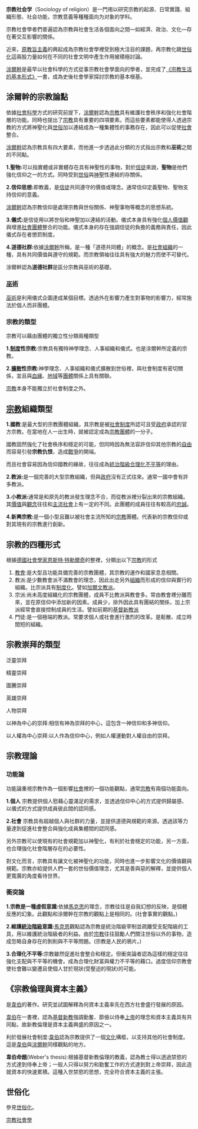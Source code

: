 {{社会学}}
'''宗教社会学'''（Sociology of religion）是一門用以研究宗教的起源、日常實踐、組織形態、社会功能，宗教意義等種種面向为对象的学科。

宗教社會學者們普遍認為宗教與社會生活各個面向之間—如經濟、政治、文化—存在著交互影響的關係。

近來，[[原教旨主義|原教旨主義]]的興起成為宗教社會學裡受到極大注目的課題，再宗教化跟[[世俗化|世俗化]]這兩股力量如何在不同的社會文明中產生作用被積極討論。

[[涂爾幹|涂爾幹]]是最早以社會科學的方式從事宗教社會學面向的學者，並完成了[[《宗教生活的基本形式》|《宗教生活的基本形式》]]一書，成為史後社會學家探討宗教的基本根基。

==涂爾幹的宗教論點==
依據[[社會科學|社會科學]]方式的研究前提下，[[涂爾幹|涂爾幹]]認為[[宗教|宗教]]具有維護社會秩序和強化社會階層的功能。同時也提出了[[宗教|宗教]]具有重要的四項要素。而這些要素都能使得人透過宗教的方式將神聖化與[[世俗|世俗]]加以連結成為一種集體性的事務存在，因此可以促使[[社會|社會]]整合。

[[涂爾幹|涂爾幹]]認為宗教具有四大要素，而他進一步透過此分類的方式指出宗教和'''巫術'''之間的不同點。

'''1.聖物:'''可以指實體或非實體存在具有神聖性的事物，對於[[信徒|信徒]]來說，'''聖物'''是他們強化信仰之一的方式。同時受到[[世俗|世俗]]與[[神聖|神聖]]性連結的存關係。

'''2.信仰思想:'''即教義，是[[信徒|信徒]]共同遵守的價值或理念。通常信仰定義聖物、聖物支持信仰的意義。

[[涂爾幹|涂爾幹]]認為宗教信仰是處理宗教與世俗關係、神聖事物等概念的思想系統。

'''3.儀式:'''是信徒用以將世俗和神聖加以連結的活動。儀式本身具有強化[[個人|個人]][[價值觀|價值觀]]與增進[[社會|社會]][[團體|團體]]整合的功能。儀式本身的存在強調信徒的負擔的義務與責任，因此儀式存在者懲罰制度。

'''4.道德社群:'''依據[[涂爾幹|涂爾幹]]所稱，是一種「道德共同體」的概念。是[[社會組織|社會組織]]的一種，具有共同價值與遵守的規範。而宗教領袖往往具有強大的魅力而使不可替代。

涂爾幹認為'''道德社群'''是區分宗教與巫術的基礎。

===[[巫術|巫術]]===
[[巫術|巫術]]是利用儀式企圖達成某個目標。透過外在影響力產生對事物的影響力，經常施法於個人而非團體。

===宗教的類型===

宗教可以藉由團體的獨立性分類兩種類型

'''1.[[制度|制度]]性宗教:'''宗教具有獨特神學理念、人事組織和儀式。也是涂爾幹所定義的宗教。

'''2.[[擴散|擴散]]性宗教:'''神學理念、人事組織和儀式擴散到世俗裡，與社會制度有密切關係，並且與[[血緣|血緣]]、[[地域|地域]]等[[團體|團體]]關係上具有關聯。

[[宗教|宗教]]本身不能獨立於社會制度之外。

==[[宗教|宗教]]組織類型==

'''1.國教''':是最大型的宗教團體組織，其宗教是被[[社會制度|社會制度]]所認可且受[[政府|政府]]承認的官方宗教。在當地在人一出生時，就被認定成為[[宗教|宗教]][[團體|團體]]的一分子。

國教固然強化了社會秩序和穩定的可能，但同時因為無法容許信仰其他宗教的[[自由|自由]]而容易引發'''宗教仇恨'''，造成[[戰爭|戰爭]]的開端。

而且社會容易因為信仰國教的緣故，往往成為[[統治階級|統治階級]][[合理化|合理化]][[不平等|不平等]]的理由。

'''2.教派:'''是一個完善的大型宗教組織，但與[[政府|政府]]沒有正式往來。通常一國中會有許多教派。

'''3.小教派:'''通常是和原先的教派發生理念不合，而從教派裡分裂出來的宗教組織。其[[價值|價值]]與[[觀念|觀念]]往往和[[主流社會|主流社會]]上有一定的不同。此團體的成員往往有較高的[[忠誠|忠誠]]。

'''4.新興宗教:'''是一個小型且難以被社會主流所知的[[宗教|宗教]]團體。代表新的宗教信仰或對其現有的宗教進行創新。

==宗教的四種形式==
根據[[德國|德國]][[社會學家|社會學家]][[恩斯特·特勒爾奇|恩斯特·特勒爾奇]]的整裡，分類出以下[[宗教|宗教]]的形式
#[[教會|教會]]:是大型且功能具備完善的宗教團體，其宗教的運作和國家息息相關。
#教派:是少數教會派不滿教會的理念，因此出走另外[[组织_(社会学)|組織]]而形成的信仰與實行的組織。比宗派具有[[制度化|制度化]]。譬如[[加爾文教派|加爾文教派]]。
#宗派:尚未高度組織化的宗教團體，成員不比教派與教會多。常由教會裡分離而來，並在原信仰中添加新的因素。成員少，排外因此具有團結的關係，加上宗派經常會直接控制成員的生活。譬如前期的[[基督新教派|基督新教派]]
#門徒:是一個極端的教派。常要求個人或社會進行激烈的改革。是鬆散、成立時間短的組織。

==宗教崇拜的類型==
泛靈崇拜

精靈崇拜

圖騰崇拜

英雄崇拜

人物崇拜

以神為中心的崇拜:相信有神為崇拜的中心，這包含一神信仰和多神信仰。

以人權為中心崇拜:以人作為信仰中心，例如人權運動對人權自由的崇拜。

==宗教理論==

===功能論===
功能論重視宗教作為一個影響[[社會|社會]]裡的一個功能觀點，通常[[宗教|宗教]]有兩個功能面向。

'''1.個人'''
宗教提供個人慰藉心靈滿足的需求，並透過信仰中心的方式提供歸屬感、以儀式的方式提供成員彼此間的認同感。

'''2.社會'''
宗教具有超越個人與社群的力量，並提供道德與規範的來源。透過該等力量達到促進社會整合與強化成員集體間的認同感。

另外宗教可以使現有的社會規範加以神聖化，有利於社會穩定的功能，另一方面，也合理強化社會階層存在的必要性。

對文化而言，宗教具有讓文化被神聖化的功能，同時也進一步影響文化的價值觀與規範。宗教亦給提供人們一套的世俗價值理念，尤其是善與惡的解釋，並提供個人更寬廣的角度看待世界。

===衝突論===

'''1.宗教是一種虛假意識:'''依據[[馬克思|馬克思]]的理念，宗教往往是自我幻想的反映，是個體反應的幻象。此觀點和涂爾幹在宗教的觀點上是相同的。(社會事實的觀點。)

'''2.維護[[統治階級|統治階級]]意識:'''[[馬克思|馬克思]]觀點認為宗教是統治階級宰制並疏離受支配階級的工具，用以維護統治階級者的利益。由於[[宗教|宗教]]往往鼓勵人們關注世俗以外的事物，造成忽略自身存在的剝削與不平等問題。(宗教是人民的鴉片。)

'''3.合理化不平等:'''宗教雖然促進社會整合和穩定。但衝突論者認為這樣的穩定往往強化支配與不平等的機會。成為合理化財富與權力不平等的藉口。過度信仰宗教會使社會難以變遷且使個人甘於現狀(受壓迫的現狀)的可能。

==《宗教倫理與資本主義》==
是[[韋伯|韋伯]]的著作。研究並試圖解釋為何資本主義率先在西方社會盛行發展的原因。

[[韋伯|韋伯]]在一書裡，認為[[基督新教|基督新教]]強調勤奮、節儉以侍奉[[上帝|上帝]]的理念和資本主義具有共同點，故新教倫理是資本主義興盛的原因之一。

利於發展社會制度:[[韋伯|韋伯]]認為宗教提供了一個[[文化|文化]]構框，以支持其他的社會制度。這是[[韋伯|韋伯]]與[[涂爾幹|涂爾幹]]同樣觀點的地方。

'''韋伯命題'''(Weber's thesis):根據基督新教倫理的教義，認為教士得以透過禁慾的方式達到侍奉上帝；一般人只得以努力和勤奮工作的方式達到對上帝崇拜，因此造就資本的快速累積。這種入世禁慾的思想，完全符合資本主義的主張。

==世俗化==
參見[[世俗化|世俗化]]。

{{社會科學}}

{{Authority control}}

[[Category:宗教社會學|]]